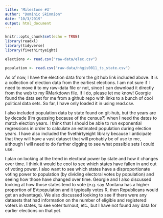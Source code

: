 ```yaml
---
title: 'Milestone #3'
author: "Dominic Skinnion"
date: "10/3/2019"
output: html_document
---
```


```r
knitr::opts_chunk$set(echo = TRUE)
library(readxl)
library(tidyverse)
library(fivethirtyeight)
```

```r
elections <- read.csv("raw-data/elec.csv")
```

```r
population <- read.csv("raw-data/nhgis0011_ts_state.csv")
```

As of now, I have the election data from the git hub link included above. It is a collection of election data from the earliest elections. I am not sure if I need to move it to my raw-data file or not, since I can download it directly from the web to my RMarkdown file. If I do, please let me know! Georgie found the data set for me from a github repo with links to a bunch of cool political data sets. So far, I have only loaded it in using read.csv.

I also included population data by state found on git-hub, but the years are by decade (I'm guessing because of the census?) when I need the dates to match election years. I think that I should be able to run exponential regressions in order to calculate an estimated population during election years. I have also included the fivethirtyeight library because I anticipate that they will have a vast dataset that will probably be of use to me, although I will need to do further digging to see what possible sets I could use.

I plan on looking at the trend in electoral power by state and how it changes over time. I think it would be cool to see which states have fallen in and out of voting power. I also want to see which states have a disproportionate voting power to population (by dividing electoral votes by population) and seeing how those have changed over time. Georgie and I also discussed looking at how those states tend to vote (e.g. say Montana has a higher proportion of EV:population and it typically votes R, then Republicans would get an advantage). We also discussed looking to see if there were any datasets that had information on the number of eligible and registered voters in states, to see voter turnout, etc., but I have not found any data for earlier elections on that yet. 
